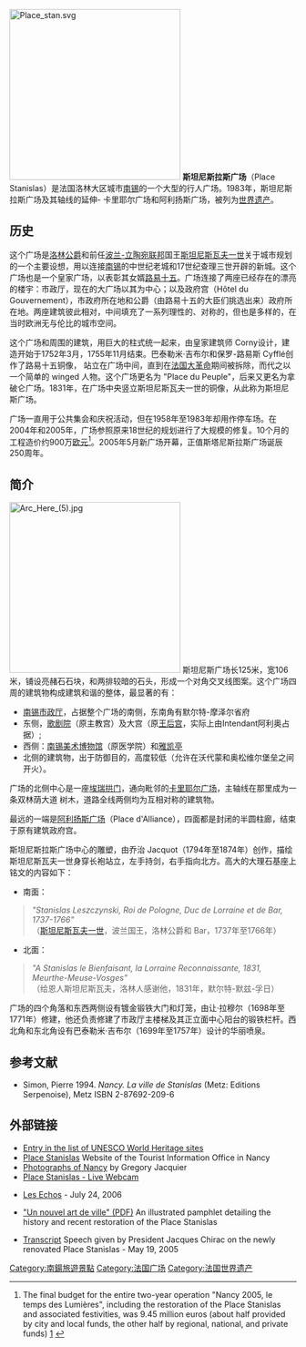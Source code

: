 {{coord|48|41|38|N|6|10|59|E|display=title}}

{{Infobox World Heritage Site
| zh_name     = 南锡的斯坦尼斯拉斯广场、卡里埃尔广场和阿利扬斯广场
| en_name     = Place Stanislas, Place de la Carrière and Place d'Alliance in Nancy
| fr_name = Places Stanislas, de la Carrière et d'Alliance à Nancy
| site_img       = Vue_de_nuit_de_la_Place_Stanislas_à_Nancy.jpg
| site_img_capt = 斯坦尼斯拉斯广场
| site_img_width = 350px
| country = {{FRA}}
| criterion_c    = i, iv
| ID          = 229
| Region = 欧洲和北美地区
|rg_year =  1983
|ex_rg_year = 
|remarks = 
| Session     = 7
| org_url = http://whc.unesco.org/en/list/229
}}
[[File:Place_stan.svg|300px]] 
'''斯坦尼斯拉斯广场'''（Place Stanislas）是法国洛林大区城市[[南锡|南锡]]的一个大型的行人广场。1983年，斯坦尼斯拉斯广场及其轴线的延伸- 卡里耶尔广场和阿利扬斯广场，被列为[[世界遗产|世界遗产]]。

== 历史 ==
这个广场是[[洛林公爵|洛林公爵]]和前任[[波兰-立陶宛联邦|波兰-立陶宛联邦]]国王[[斯坦尼斯瓦夫一世|斯坦尼斯瓦夫一世]]关于城市规划的一个主要设想，用以连接[[南锡|南锡]]的中世纪老城和17世纪查理三世开辟的新城。这个广场也是一个皇家广场，以表彰其女婿[[路易十五|路易十五]]。广场连接了两座已经存在的漂亮的楼宇：市政厅，现在的大广场以其为中心；以及政府宫（Hôtel du Gouvernement），市政府所在地和公爵（由路易十五的大臣们挑选出来）政府所在地。两座建筑彼此相对，中间填充了一系列理性的、对称的，但也是多样的，在当时欧洲无与伦比的城市空间。

这个广场和周围的建筑，用巨大的柱式统一起来，由皇家建筑师 Corny设计，建造开始于1752年3月，1755年11月结束。巴泰勒米·吉布尔和保罗-路易斯 Cyfflé创作了路易十五铜像， 站立在广场中间，直到在[[法国大革命|法国大革命]]期间被拆除，而代之以一个简单的 winged 人物。这个广场更名为 "Place du Peuple"，后来又更名为拿破仑广场。1831年，在广场中央竖立斯坦尼斯瓦夫一世的铜像，从此称为斯坦尼斯广场。 

广场一直用于公共集会和庆祝活动，但在1958年至1983年却用作停车场。在2004年和2005年，广场参照原来18世纪的规划进行了大规模的修复。10个月的工程造价约900万[[欧元|欧元]]<ref>The final budget for the entire two-year operation "Nancy 2005, le temps des Lumières", including the restoration of the Place Stanislas and associated festivities, was 9.45 million euros (about half provided by city and local funds, the other half by regional, national, and private funds) [http://agglo.grand-nancy.org/delib.nsf/758b76f19cfef8efc1256df90057ddee/2ae9507115bb346bc12571930024d578?OpenDocument] {{Wayback|url=http://agglo.grand-nancy.org/delib.nsf/758b76f19cfef8efc1256df90057ddee/2ae9507115bb346bc12571930024d578?OpenDocument |date=20210118154757 }}</ref>。2005年5月新广场开幕，正值斯塔尼斯拉斯广场诞辰250周年。 

== 简介 ==
[[File:Arc_Here_(5).jpg|300px]] 
斯坦尼斯广场长125米，宽106米，铺设亮赭石石块，和两排较暗的石头，形成一个对角交叉线图案。这个广场四周的建筑物构成建筑和谐的整体，最显著的有： 
* [[南锡市政厅|南锡市政厅]]，占据整个广场的南侧，东南角有默尔特-摩泽尔省府 
* 东侧，[[洛林国家歌剧院|歌剧院]]（原主教宫）及大宫（原[[王后宫_(南锡)|王后宫]]，实际上由Intendant阿利奥占据）; 
* 西侧：[[南锡美术博物馆|南锡美术博物馆]]（原医学院）和[[雅凯亭|雅凯亭]] 
* 北侧的建筑物，出于防御目的，高度较低（允许在沃代蒙和奥松维尔堡垒之间开火）。 

广场的北侧中心是一座[[埃瑞拱门|埃瑞拱门]]，通向毗邻的[[卡里耶尔广场|卡里耶尔广场]]，主轴线在那里成为一条双林荫大道 树木，道路全线两侧均为互相对称的建筑物。 

最远的一端是[[阿利扬斯广场|阿利扬斯广场]]（Place d'Alliance），四面都是封闭的半圆柱廊，结束于原有建筑政府宫。 

斯坦尼斯拉斯广场中心的雕塑，由乔治 Jacquot（1794年至1874年）创作，描绘斯坦尼斯瓦夫一世身穿长袍站立，左手持剑，右手指向北方。高大的大理石基座上铭文的内容如下：

* 南面：
<blockquote>''"Stanislas Leszczynski, Roi de Pologne, Duc de Lorraine et de Bar, 1737-1766"''<br />
（[[斯坦尼斯瓦夫一世|斯坦尼斯瓦夫一世]]，波兰国王，洛林公爵和 Bar，1737年至1766年）</blockquote>
* 北面：
<blockquote>''"A Stanislas le Bienfaisant, la Lorraine Reconnaissante, 1831, Meurthe-Meuse-Vosges"''<br />
（给恩人斯坦尼斯瓦夫，洛林人感谢他，1831年，默尔特-默兹-孚日）</blockquote>

广场的四个角落和东西两侧设有镀金锻铁大门和灯笼，由让·拉穆尔（1698年至1771年）修建，他还负责修建了市政厅主楼梯及其正立面中心阳台的锻铁栏杆。西北角和东北角设有巴泰勒米·吉布尔（1699年至1757年）设计的华丽喷泉。

== 参考文献 ==
<references/>
* Simon, Pierre 1994. ''Nancy. La ville de Stanislas'' (Metz: Editions Serpenoise), Metz ISBN 2-87692-209-6 

== 外部链接 ==
{{Commonscat|Place Stanislas}}
* [http://whc.unesco.org/en/list/229/ Entry in the list of UNESCO World Heritage sites] {{Wayback|url=http://whc.unesco.org/en/list/229/ |date=20210308114710 }} 
* [https://web.archive.org/web/20110103163754/http://www.ot-nancy.fr/uk/centre_historique/place_stanislas.php Place Stanislas] Website of the Tourist Information Office in Nancy
* [https://archive.is/20121218055255/gregory.jacquier.free.fr/photos/nancy/Place%20Stanislas/stan.php Photographs of Nancy] by Gregory Jacquier
* [https://archive.is/20121225003702/gregory.jacquier.free.fr/nancy.php Place Stanislas - Live Webcam]
* {{fr icon}} [http://www.lesechos.fr/info/rew_france/200079765.htm Les Echos]{{Dead link|date=2019年6月 |bot=InternetArchiveBot |fix-attempted=yes }} - July 24, 2006
* {{fr icon}} [https://web.archive.org/web/20080409135604/http://www.grand-nancy.org/kiosque/amgt_pstot.pdf "Un nouvel art de ville" (PDF)] An illustrated pamphlet detailing the history and recent restoration of the Place Stanislas
* {{fr icon}} [https://web.archive.org/web/20070930212011/http://www.elysee.fr/elysee/interventions/discours_et_declarations/2005/mai/allocution_du_president_de_la_republique_lors_de_l_inauguration_de_la_place_stanislas_restauree_a_nancy.29875.html Transcript] Speech given by President Jacques Chirac on the newly renovated Place Stanislas - May 19, 2005

{{法国世界遗产}}

{{Authority control}}
[[Category:南鍚旅遊景點|Category:南鍚旅遊景點]]
[[Category:法国广场|Category:法国广场]]
[[Category:法国世界遗产|Category:法国世界遗产]]